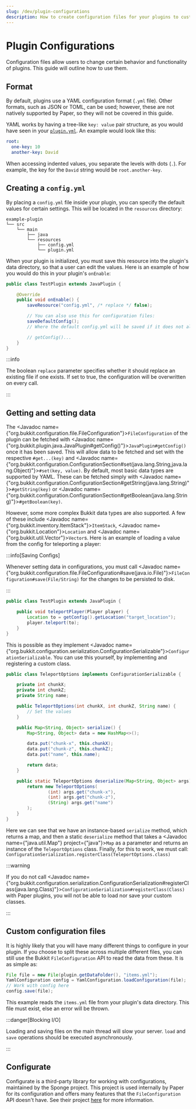 ---
slug: /dev/plugin-configurations
description: How to create configuration files for your plugins to customize behavior.
---

# Plugin Configurations

Configuration files allow users to change certain behavior and functionality of plugins. This guide will outline how to use them.

## Format

By default, plugins use a YAML configuration format (`.yml` file). Other formats, such as JSON or TOML, can be used;
however, these are not natively supported by Paper, so they will not be covered in this guide.

YAML works by having a tree-like `key: value` pair structure, as you would have seen in your [`plugin.yml`](../getting-started/plugin-yml.mdx).
An example would look like this:

```yaml
root:
  one-key: 10
  another-key: David
```

When accessing indented values, you separate the levels with dots (`.`). For example, the key for the `David` string would be `root.another-key`.

## Creating a `config.yml`

By placing a `config.yml` file inside your plugin, you can specify the default values for certain settings.
This will be located in the `resources` directory:
```
example-plugin
└── src
    └── main
        ├── java
        └── resources
            ├── config.yml
            └── plugin.yml
```

When your plugin is initialized, you must save this resource into the plugin's data directory, so that a user can edit the values.
Here is an example of how you would do this in your plugin's `onEnable`:

```java title="TestPlugin.java"
public class TestPlugin extends JavaPlugin {

    @Override
    public void onEnable() {
        saveResource("config.yml", /* replace */ false);

        // You can also use this for configuration files:
        saveDefaultConfig();
        // Where the default config.yml will be saved if it does not already exist

        // getConfig()...
    }
}
```

:::info

The boolean `replace` parameter specifies whether it should replace an existing file if one exists.
If set to true, the configuration will be overwritten on every call.

:::

## Getting and setting data

The <Javadoc name={"org.bukkit.configuration.file.FileConfiguration"}>`FileConfiguration`</Javadoc> of the plugin can be fetched with
<Javadoc name={"org.bukkit.plugin.java.JavaPlugin#getConfig()"}>`JavaPlugin#getConfig()`</Javadoc> once it has been saved.
This will allow data to be fetched and set with the respective `#get...(key)` and
<Javadoc name={"org.bukkit.configuration.ConfigurationSection#set(java.lang.String,java.lang.Object)"}>`#set(key, value)`</Javadoc>.
By default, most basic data types are supported by YAML. These can be fetched simply with
<Javadoc name={"org.bukkit.configuration.ConfigurationSection#getString(java.lang.String)"}>`#getString(key)`</Javadoc> or
<Javadoc name={"org.bukkit.configuration.ConfigurationSection#getBoolean(java.lang.String)"}>`#getBoolean(key)`</Javadoc>.

However, some more complex Bukkit data types are also supported. A few of these include
<Javadoc name={"org.bukkit.inventory.ItemStack"}>`ItemStack`</Javadoc>,
<Javadoc name={"org.bukkit.Location"}>`Location`</Javadoc> and <Javadoc name={"org.bukkit.util.Vector"}>`Vector`</Javadoc>s.
Here is an example of loading a value from the config for teleporting a player:

:::info[Saving Configs]

Whenever setting data in configurations, you must call
<Javadoc name={"org.bukkit.configuration.file.FileConfiguration#save(java.io.File)"}>`FileConfiguration#save(File/String)`</Javadoc>
for the changes to be persisted to disk.

:::

```java title="TestPlugin.java"
public class TestPlugin extends JavaPlugin {

    public void teleportPlayer(Player player) {
        Location to = getConfig().getLocation("target_location");
        player.teleport(to);
    }
}
```

This is possible as they implement <Javadoc name={"org.bukkit.configuration.serialization.ConfigurationSerializable"}>`ConfigurationSerializable`</Javadoc>.
You can use this yourself, by implementing and registering a custom class.

```java title="TeleportOptions.java"
public class TeleportOptions implements ConfigurationSerializable {

    private int chunkX;
    private int chunkZ;
    private String name;

    public TeleportOptions(int chunkX, int chunkZ, String name) {
        // Set the values
    }

    public Map<String, Object> serialize() {
        Map<String, Object> data = new HashMap<>();

        data.put("chunk-x", this.chunkX);
        data.put("chunk-z", this.chunkZ);
        data.put("name", this.name);

        return data;
    }

    public static TeleportOptions deserialize(Map<String, Object> args) {
        return new TeleportOptions(
                (int) args.get("chunk-x"),
                (int) args.get("chunk-z"),
                (String) args.get("name")
        );
    }
}
```

Here we can see that we have an instance-based `serialize` method, which returns a map, and then a static `deserialize`
method that takes a <Javadoc name={"java.util.Map"} project={"java"}>`Map`</Javadoc> as a parameter and returns an instance
of the `TeleportOptions` class. Finally, for this to work, we must call:
`ConfigurationSerialization.registerClass(TeleportOptions.class)`

:::warning

If you do not call <Javadoc name={"org.bukkit.configuration.serialization.ConfigurationSerialization#registerClass(java.lang.Class)"}>`ConfigurationSerialization#registerClass(Class)`</Javadoc>
with Paper plugins, you will not be able to load nor save your custom classes.

:::

## Custom configuration files

It is highly likely that you will have many different things to configure in your plugin. If you choose to split these
across multiple different files, you can still use the Bukkit `FileConfiguration` API to read the data from these.
It is as simple as:

```java
File file = new File(plugin.getDataFolder(), "items.yml");
YamlConfiguration config = YamlConfiguration.loadConfiguration(file);
// Work with config here
config.save(file);
```

This example reads the `items.yml` file from your plugin's data directory. This file must exist, else an error will be thrown.

:::danger[Blocking I/O]

Loading and saving files on the main thread will slow your server. `load` and `save` operations should be executed asynchronously.

:::

## Configurate

Configurate is a third-party library for working with configurations, maintained by the Sponge project. This project is
used internally by Paper for its configuration and offers many features that the `FileConfiguration` API doesn't have. See their project
[here](https://github.com/SpongePowered/Configurate) for more information.
